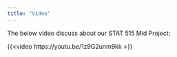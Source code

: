 ---
title: "Video"
---

The below video discuss about our STAT 515 Mid Project:

{{<video https://youtu.be/1z9G2unm9kk >}}
